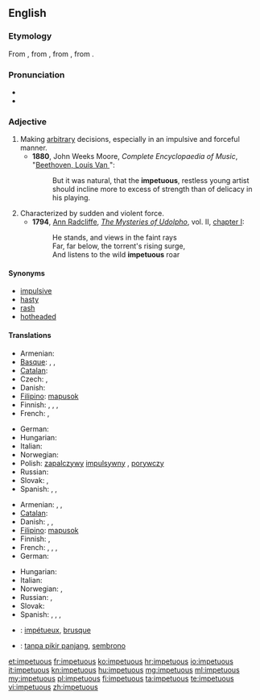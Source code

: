 {{was wotd|2009|December|29}}
==English==

===Etymology===
From {{etyl|enm|en}}, from {{etyl|fro|en}} {{term|impetueus|lang=fro}}, from {{etyl|LL.}} {{term|impetuosus|impetuōsus|violent|lang=la}}, from {{etyl|la|en}} {{term|impetus||violence|lang=la}}.

===Pronunciation===
* {{IPA|/imˈpɛtʃuəs/}}
* {{audio|En-us-impetuous.ogg|Audio (US)}}

===Adjective===
{{en-adj}}

# Making [[arbitrary]] decisions, especially in an impulsive and forceful manner.
#* '''1880''', John Weeks Moore, ''Complete Encyclopaedia of Music'', "[[s:Complete Encyclopaedia of Music/B/Beethoven, Louis Van|Beethoven, Louis Van ]]":
#*: But it was natural, that the '''impetuous''', restless young artist should incline more to excess of strength than of delicacy in his playing.
# Characterized by sudden and violent force.
#* '''1794''', [[w:Ann Radcliffe|Ann Radcliffe]], ''[[w:The Mysteries of Udolpho|The Mysteries of Udolpho]]'', vol. II, [[s:The Mysteries of Udolpho/Volume II/Chapter I|chapter I]]:
#*: He stands, and views in the faint rays<br>Far, far below, the torrent's rising surge,<br>And listens to the wild '''impetuous''' roar

====Synonyms====
* [[impulsive]]
* [[hasty]]
* [[rash]]
* [[hotheaded]]

====Translations====
{{trans-top|describing one who makes arbitrary decisions}}
* Armenian: {{t|hy|իմպուլսիվ|tr=impulsiv}}
* [[Basque]]: {{t|eu|odolbero|xs=Basque}}, {{t|eu|oldartsu|xs=Basque}}, {{t|eu|oldar handiko |xs=Basque}}
* [[Catalan]]: {{t|ca|impetuós}}
* Czech: {{t-|cs|unáhlený|m}}, {{t-|cs|zbrklý|m}}
* Danish: {{t-|da|impulsiv}}
* [[Filipino]]: [[mapusok]]
* Finnish: {{t-|fi|kiivas}}, {{t|fi|kiihkeä}}, {{t|fi|raju}}, {{t-|fi|äkkipikainen}}
* French: {{t|fr|impulsif}}, {{t|fr|irréfléchi}}
{{trans-mid}}
* German: {{t+|de|ungestüm}}
* Hungarian: {{t+|hu|hirtelen}}
* Italian: {{t|it|impulsivo}}
* Norwegian: {{t|no|impulsstyrt}}
* Polish: [[zapalczywy]] {{m}} [[impulsywny]] {{m}}, [[porywczy]] {{m}}
* Russian: {{t|ru|поспешный|m}}
* Slovak: {{t|sk|zbrklý}},{{t|sk|impulzívny}}
* Spanish: {{t+|es|impulsivo|m}}, {{t-|es|impulsiva|f}}, {{t|es|irreflexivo}}
{{trans-bottom}}

{{trans-top|characterized by sudden and violent force}}
* Armenian: {{t-|hy|բուռն|tr=buṙn}}, {{t|hy|սրընթաց|tr=srëntac’}}, {{t|hy|պոռթկուն|tr=poṙt’kun}}
* [[Catalan]]: {{t|ca|impetuós}}
* Danish: {{t|da|opfarende}}, {{t|da|heftig}}, {{t|da|fremfusende}}
* [[Filipino]]: [[mapusok]]
* Finnish: {{t|fi|raju}}, {{t+|fi|kiihkeä}}
* French: {{t|fr|impétueux}}, {{t|fr|brutal}}, {{t|fr|brusque }}, {{t|fr|violent}}
* German: {{t+|de|ungestüm}}
{{trans-mid}}
* Hungarian: {{t|hu|indulatos}}
* Italian: {{t|it|irruente}}
* Norwegian: {{t|no|oppfarende}}, {{t|no|fremfusende}}
* Russian: {{t|ru|порывистый}}, {{t+|ru|стремительный}}
* Slovak: {{t|sk|prudký}}
* Spanish: {{t+|es|impetuoso|m}}, {{t|es|brutal}}, {{t|es|brusco}}, {{t|es|violento}}
{{trans-bottom}}

{{checktrans-top}}
* {{ttbc|fr}}: [[impétueux]], [[brusque]]
* {{ttbc|id}}: [[tanpa pikir panjang]], [[sembrono]]
{{trans-mid}}
{{trans-bottom}}

[[et:impetuous]]
[[fr:impetuous]]
[[ko:impetuous]]
[[hr:impetuous]]
[[io:impetuous]]
[[it:impetuous]]
[[kn:impetuous]]
[[hu:impetuous]]
[[mg:impetuous]]
[[ml:impetuous]]
[[my:impetuous]]
[[pl:impetuous]]
[[fi:impetuous]]
[[ta:impetuous]]
[[te:impetuous]]
[[vi:impetuous]]
[[zh:impetuous]]